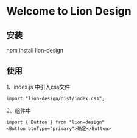
<Meta title="Example/Introduction" />

# Welcome to Lion Design

## 安装
npm install lion-design

## 使用
1、index.js 中引入css文件
```
import "lion-design/dist/index.css";
```

2、组件中
```
import { Button } from "lion-design"
<Button btnType="primary">确定</Button>
```
